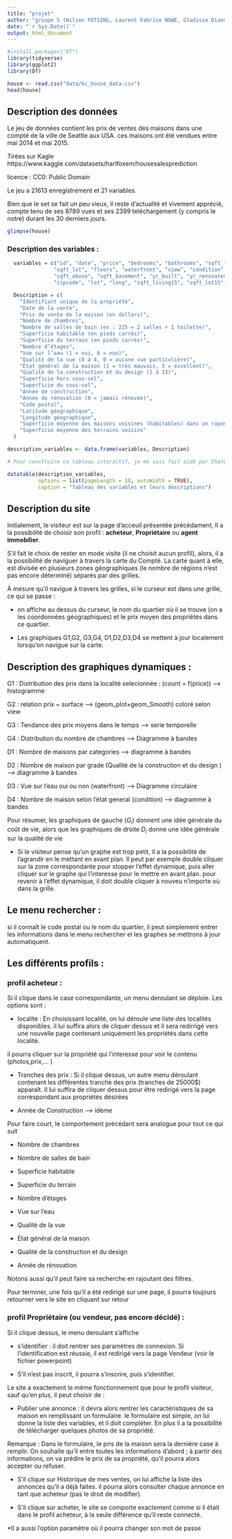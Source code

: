 ---
title: "projet"
author: "groupe 5 (Wilson FOTSING, Laurent Fabrice NGWE, Gladisse Diane KOUMBO)"
date: "`r Sys.Date()`"
output: html_document
---


```{r importation-librairies, echo=FALSE, include=FALSE}
#install.packages("DT")
library(tidyverse)
library(ggplot2)
library(DT)

```

```{r  importation-base-donnee}
house <- read.csv("data/kc_house_data.csv")
head(house)

```

## Description des données

Le jeu de données contient les prix de ventes des maisons dans une compté de la ville de Seattle aux USA. ces maisons ont été vendues entre mai 2014 et mai 2015.

Tirées sur Kagle https://www.kaggle.com/datasets/harlfoxem/housesalesprediction

licence : CC0: Public Domain

Le jeu a 21613 enregistrement et 21 variables.

Bien que le set se fait un peu vieux, il reste d’actualité et vivement apprécié, compte tenu de ses 8789 vues et ses 2399 teléchargement (y compris le notre) durant les 30 derniers jours.

```{r glimpse}
glimpse(house)
```

### Description des variables : 

```{r description-variables, echo= FALSE}

  variables = c("id", "date", "price", "bedrooms", "bathrooms", "sqft_living",
               "sqft_lot", "floors", "waterfront", "view", "condition", "grade",
               "sqft_above", "sqft_basement", "yr_built", "yr_renovated",
               "zipcode", "lat", "long", "sqft_living15", "sqft_lot15")

  Description = c(
    "Identifiant unique de la propriété",
    "Date de la vente",
    "Prix de vente de la maison (en dollars)",
    "Nombre de chambres",
    "Nombre de salles de bain (ex : 225 = 2 salles + 1 toilette)",
    "Superficie habitable (en pieds carrés)",
    "Superficie du terrain (en pieds carrés)",
    "Nombre d’étages",
    "Vue sur l’eau (1 = oui, 0 = non)",
    "Qualité de la vue (0 à 4, 0 = aucune vue particulière)",
    "État général de la maison (1 = très mauvais, 5 = excellent)",
    "Qualité de la construction et du design (1 à 13)",
    "Superficie hors sous-sol",
    "Superficie du sous-sol",
    "Année de construction",
    "Année de rénovation (0 = jamais rénovée)",
    "Code postal",
    "Latitude géographique",
    "Longitude géographique",
    "Superficie moyenne des maisons voisines (habitables) dans un rayon proche",
    "Superficie moyenne des terrains voisins"
  )

description_variables <- data.frame(variables, Description)

# Pour construire ce tableau interactif, je me suis fait aidé par ChatGPT

datatable(description_variables, 
          options = list(pageLength = 10, autoWidth = TRUE),
          caption = "Tableau des variables et leurs descriptions")


```




## Description du site

Initialement, le visiteur est sur la page d’acceuil présentée précédament, Il a la possibilité de choisir son profil : **acheteur**, **Propriétaire** ou **agent immobilier**.

S'il fait le choix de rester en mode visite (il ne choisit aucun profil), alors, il a la possibilité de naviguer à travers la carte du Compté. La carte quant à elle, est divisée en plusieurs zones géographiques (le nombre de régions n'est pas encore déterminé) séparés par des grilles. 


 À mesure qu'il navigue à travers les grilles, si le curseur est dans une grille, ce qui se passe :

* on affiche au dessus du curseur, le nom du quartier où il se trouve (on a les coordonnées géographiques) et le prix moyen des propriétés dans ce quartier.

* Les graphiques G1,G2, G3,G4, D1,D2,D3,D4 se mettent à jour localement lorsqu'on navigue sur la carte.

## Description des graphiques dynamiques :

G1 : Distribution des prix dans la localité selecionnée : (count = f(price)) --> histogramme 

G2 : relation prix ~ surface --> (geom_plot+geom_Smooth) coloré selon view

G3 : Tendance des prix moyens dans le temps --> serie temporelle

G4 : Distribution du nombre de chambres --> Diagramme à bandes

D1 : Nombre de maisons par categories --> diagramme à bandes

D2 : Nombre de maison par grade (Qualité de la construction et du design ) --> diagramme à bandes

D3 : Vue sur l'eau oui ou non (waterfront) --> Diagramme circulaire

D4 : Nombre de maison selon l'état  general (condition) --> diagramme à bandes

Pour résumer, les graphiques de gauche ($G_i$) donnent une idée générale du coût de vie, alors que les graphiques de droite $D_i$ donne une idée générale sur la qualité de vie

* Si le visiteur pense qu'un graphe est trop petit, il a la possibilité de l'agrandir en le mettant en avant plan.
Il peut par exemple double cliquer sur la zone correspondante pour stopper l'effet dynamique, puis aller cliquer sur le graphe qui l'interesse pour le mettre en avant plan. pour revenir à l'effet dynamique, il doit double cliquer à nouveu n'importe où dans la grille.


## Le menu rechercher :

si il connaît le code postal ou le nom du quartier, il peut simplement entrer les informations dans le menu rechercher  el les graphes se mettrons à jour automatiquent.

## Les différents profils : 

### profil acheteur : 

Si il clique dans le case correspondante, un menu deroulant se déploie. Les options sont : 

* localite : En choisissant localité, on lui déroule une liste des localités disponibles. il lui suffira alors de cliquer dessus et il sera redirrigé vers une nouvelle page contenant uniquement les propriétés dans cette localité.

il pourra cliquer sur la propriété qui l'interesse pour voir le contenu (photos,prix,... )

* Tranches des prix : Si il clique dessus, un autre menu déroulant contenant les différentes tranche des prix (tranches de 25000$) apparaît. Il lui suffira de cliquer dessus pour être redirigé vers la page correspondant aux propriétés désirées

* Année de Construction --> idème

 Pour faire court, le comportement précédant sera analogue pour tout ce qui suit
 
 * Nombre de chambres
 
 * Nombre de salles de bain
 
 * Superficie habitable
 
 * Superficie du terrain
 
 * Nombre d’étages
 
 * Vue sur l’eau
 
 * Qualité de la vue  
 
 * État général de la maison
 
 * Qualité de la construction et du design
 
 * 	Année de rénovation

Notons aussi qu'il peut faire sa recherche en rajoutant des filtres.


Pour terminer, une fois qu'il a été redirigé sur une page, il pourra toujours retourner vers le site en cliquant sur retour


### profil Propriétaire (ou vendeur, pas encore décidé) :

Si il clique dessus, le menu deroulant s'affiche


* s'identifier : il doit rentrer ses paramètres de connexion. Si l'identification est réussie, il est redirigé vers la page Vendeur (voir le fichier powerpoint)

* S'il n'est pas inscrit, il pourra s'inscrire, puis s'identifier.

Le site a exactement le même fonctionnement  que pour le profil visiteur, sauf qu'en plus, il peut choisir de : 

* Publier une annonce : il devra alors rentrer les caractéristiques de sa maison en remplissant un formulaire. le formulaire est simple, on lui donne la liste des variables, et il doit compléter.  En plus il a la possibilité de 
télécharger quelques photos de sa propriété.

Remarque : Dans le formulaire, le pris de la maison sera la dernière case à remplir. On souhaite qu'il entre toutes les informations d'abord ; à partir des informations, on va prédire le prix de sa propriété, qu'il pourra alors accepter ou refuser.

* S'il clique sur Historique de mes ventes, on lui affiche la liste des annonces qu'il a déjà faites. il pourra alors consulter chaque annonce en tant que acheteur (pas le droit de modifier).

* S'il clique sur acheter, le site se comporte exactement comme si il était dans le profil acheteur, à la seule différence qu'il reste connecté.

*Il a aussi l'option paramètre où il pourra changer son mot de passe
